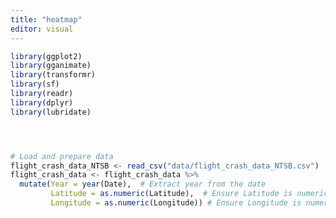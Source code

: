 ```yaml
---
title: "heatmap"
editor: visual
---
```


```r


library(ggplot2)
library(gganimate)
library(transformr)
library(sf)
library(readr)
library(dplyr)
library(lubridate)




# Load and prepare data
flight_crash_data_NTSB <- read_csv("data/flight_crash_data_NTSB.csv")
flight_crash_data <- flight_crash_data %>%
  mutate(Year = year(Date),  # Extract year from the date
         Latitude = as.numeric(Latitude),  # Ensure Latitude is numeric
         Longitude = as.numeric(Longitude)) # Ensure Longitude is numeric
```
